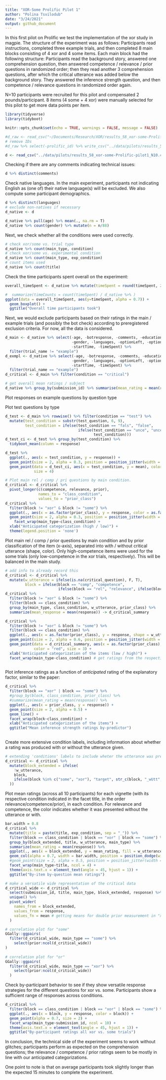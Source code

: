 ```yaml
---
title: "XOR-Some Prolific Pilot 1"
author: "Polina Tsvilodub"
date: "3/24/2021"
output: github_document
---
```


In this first pilot on Prolific we test the implementation of the xor study in magpie. The structure of the experiment was as follows:
Participants read instructions, completed three example trials, and then completed 8 main blocks consisting of 4 xor and 4 some items. Each main block had the following structure: Participants read the background story, answered one comprehension question, then answered competence / relevance / prior questions in randomized order; then they read another 3 comprehension questions, after which the critical utterance was added below the background story. They answered the inference strength question, and then competence / relevance questions in randomized order again.

N=10 participants were recruited for this pilot and compensated 2 pounds/participant. 8 items (4 some + 4 xor) were manually selected for this pilot to get more data points per item. 

```r
library(tidyverse)
library(tidyboot)
```

```r
knitr::opts_chunk$set(echo = TRUE, warnings = FALSE, message = FALSE)
```

```r
#d_raw <- read_csv("~/Documents/Research/XOR/results_58_xor-some-Prolific-pilot1_N10.csv")
# remove IDs
#d_raw %>% select(-prolific_id) %>% write_csv("../data/pilots/results_58_xor-some-Prolific-pilot1_N10.csv") 
```

```r
d <- read_csv("../data/pilots/results_58_xor-some-Prolific-pilot1_N10.csv")
```

Checking if there are any comments indicating technical issues:
```r
d %>% distinct(comments)
```

Check native languages. In the main experiment, participants not indicating English as (one of) their native language(s) will be excluded. We also compute some participant demographics.
```r
d %>% distinct(languages)
# exclude non-natives if necessary
d_native <- d

d_native %>% pull(age) %>% mean(., na.rm = T) 
d_native %>% count(gender) %>% mutate(n = n/88)
```

Next, we check whether all the conditions were used correctly.

```r
# check xor/some vs. trial type
d_native %>% count(main_type, condition) 
# check xor/some vs. experimental condition
d_native %>% count(main_type, exp_condition)
# count items used
d_native %>% count(title)
```

Check the time participants spent overall on the experiment:
```r
overall_timeSpent <- d_native %>% mutate(timeSpent = round(timeSpent, 2)) %>% distinct(timeSpent) 

#  summarize(timeCounts = count(timeSpent) / d_native %>% )
ggplot(data = overall_timeSpent, aes(y=timeSpent, alpha = 0.7)) +
  geom_boxplot() +
  ggtitle("Overall time participants took")
```


Next, we would exclude participants based on their ratings in the main / example trials (and possibly the bot check) according to preregistered exclusion criteria. For now, all the data is considered.
```r
d_main <- d_native %>% select(-age, -botresponse, -comments, -education, -endTime, 
                              -gender, -languages, -optionLeft, -optionRight, -startDate,
                              -startTime, -timeSpent) %>%
  filter(trial_name != "example")
d_exmpl <- d_native %>% select(-age, -botresponse, -comments, -education, -endTime, 
                              -gender, -languages, -optionLeft, -optionRight, -startDate,
                              -startTime, -timeSpent) %>%
  filter(trial_name == "example")
d_critical <- d_main %>% filter(condition == "critical")

# get overall mean ratings / subject
d_native %>% group_by(submission_id) %>% summarise(mean_rating = mean(response)) %>% arrange(mean_rating)
```
Plot responses on example questions by question type

Plot test questions by type
```r
d_test <- d_main %>% rowwise() %>% filter(condition == "test") %>% 
  mutate(test_condition = substr(test_question, 6, 9),
         test_condition = ifelse(test_condition == "fals", "false", 
                                 ifelse(test_condition == "unce", "uncertain",
                                        test_condition)))
d_test_ci <- d_test %>% group_by(test_condition) %>% 
  tidyboot_mean(column = response) 

d_test %>% 
  ggplot(., aes(x = test_condition, y = response)) +
  geom_point(size = 2, alpha = 0.3, position = position_jitter(width = 0.1)) +
  geom_point(data = d_test_ci, aes(x = test_condition, y = mean), color = "red", 
             size = 4) 
```


```r
# Plot main rel / comp / pri questions by main condition. 
d_critical <- d_critical %>% 
  pivot_longer(c(competence, relevance, prior), 
               names_to = "class_condition", 
               values_to = "prior_class")
d_critical %>% 
  filter(block != "xor" & block != "some") %>%
  ggplot(., aes(x = as.factor(prior_class), y = response, color = as.factor(prior_class) )) +
  geom_point(size = 2, alpha = 0.3, position = position_jitter(width = 0.1)) +
    facet_wrap(main_type~class_condition) +
  xlab("Anticipated categorization (high / low)") +
  theme(legend.position = 'none') 
```
Plot main rel / comp / prior questions by main condition and by prior classification of the item (x-axis), separated into with / without critical utterance (shape, color). Only high-competence items were used for the some trials (only low-competence in the xor trials, respectively). This will be balanced in the main study. 
```r
# add info to already record this
d_critical <- d_critical %>% 
  mutate(w_utterance = ifelse(is.na(critical_question), F, T),
         block = ifelse(block == "comp", "competence", 
                        ifelse(block == "rel", "relevance", ifelse(block == "pri", "prior", block) )))
d_critical %>% 
  filter(block != "xor" & block != "some") %>%
  filter(block == class_condition) %>%
  group_by(main_type, class_condition, w_utterance, prior_class) %>% 
  summarize(mean_response = mean(response)) -> d_critical_summary

d_critical %>% 
  filter(block != "xor" & block != "some") %>%
  filter(block == class_condition) %>%
  ggplot(., aes(x = as.factor(prior_class), y = response, shape = w_utterance, color = w_utterance)) +
  geom_point(size = 2, alpha = 0.6, position = position_jitter(width = 0.1)) +
  geom_point(data = d_critical_summary, aes(x = as.factor(prior_class), y = mean_response, shape = w_utterance), 
             color = "red", size = 3) +
  xlab("Anticipated categorization of the items (low / high)") +
  facet_wrap(main_type~class_condition) # get ratings from the respective trials only 
 
```

Plot inference ratings as a function of *anticipated* rating of the explanatory factor, similar to the paper: 
``` r
d_critical %>% 
  filter(block == "xor" | block == "some") %>%
  #group_by(block, class_condition, prior_class) %>%
  #summarize(mean_rating = mean(response)) %>%
  ggplot(., aes(x = prior_class, y = response)) +
  geom_point(size = 2, alpha = 0.5) +
  geom_line() +
  facet_wrap(block~class_condition) +
  xlab("Anticipated categorization of the items") +
  ggtitle("Mean inference strength ratings by-predictor")
  
```

Create more extensive condition labels, including information about whether a rating was produced with or without the utterance given.

``` r
# extending 'conditions' labels to include wheter the utterance was present or not
d_critical <- d_critical %>% 
  mutate(block_extended = ifelse(
    !w_utterance, 
    block, 
    ifelse(block %in% c("some", "xor"), "target", str_c(block, "_wUtt", ""))
  ))
```


Plot mean ratings (across all 10 participants) for each vignette (with its respective condition indicated in the facet title, in the order relevance/competence/prior), in each condition. For relevance and competence, the color indicates whether it was presented without the utterance or with. 
```r
bar.width = 0.8
d_critical %>% 
  mutate(title = paste(title, exp_condition, sep = "_")) %>%
  filter(block == class_condition | block == "xor" | block == "some") %>%
  group_by(block_extended, title, w_utterance, main_type) %>%
  summarize(mean_rating = mean(response)) %>% 
  ggplot(., aes(x = block_extended, y = mean_rating, fill = w_utterance)) +
  geom_col(alpha = 0.7, width = bar.width, position = position_dodge(width = bar.width)) +
  #geom_point(size = 2, alpha = 0.5, position = position_jitter(width = 0.1)) +
  facet_wrap(main_type~title, ncol = 4) +
  theme(axis.text.x = element_text(angle = 45, hjust = 1)) +
  ggtitle("By-item by-question mean ratings")
```

``` r
# make a versatile wide representation of the critical data
d_critical_wide <- d_critical %>% 
  select(submission_id, title, main_type, block_extended, response) %>% 
  unique() %>% 
  pivot_wider(
    names_from = block_extended, 
    values_from = response, 
    values_fn = mean # getting means for double prior measurement in "xor"
  ) 

# correlation plot for "some"
GGally::ggpairs(
  filter(d_critical_wide, main_type == "some") %>%  
    select(prior:ncol(d_critical_wide))
)
  
# correlation plot for "or"
GGally::ggpairs(
  filter(d_critical_wide, main_type == "xor") %>%  
    select(prior:ncol(d_critical_wide))
  )
```

Check by-participant behavior to see if they show versatile response strategies for the different questions for xor vs. some. Participants show a sufficient range of responses across conditions.  
```r
d_critical %>%
  filter(block == class_condition | block == "xor" | block == "some") %>%
  ggplot(., aes(x = block, y = response, color = block)) +
  geom_point(alpha = 0.7, size = 2) + 
  facet_wrap(main_type~submission_id, ncol = 10) +
  theme(axis.text.x = element_text(angle = 45, hjust = 1)) +
  ggtitle("By-participant ratings all xor vs. some trials")
```

In conclusion, the technical side of the experiment seems to work without glitches; participants perform as expected on the comprehension questions; the relevance / competence / prior ratings seem to be mostly in line with our anticipated categorizations.

One point to note is that on average participants took slightly longer than the expected 15 minutes to complete the experiment. 